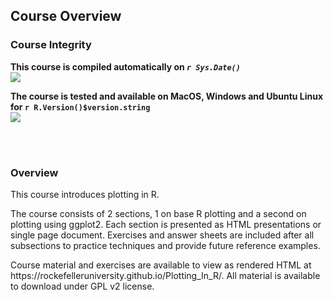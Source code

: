## Course Overview

### Course Integrity
**This course is compiled automatically on _`r Sys.Date()`_ **
<br>
[<img src="https://github.com/RockefellerUniversity/Plotting_In_R/workflows/R-CMD-check-bioc/badge.svg">](https://github.com/RockefellerUniversity/Plotting_In_R/actions?query=workflow%3AR-CMD-check-bioc)

**The course is tested and available on MacOS, Windows and Ubuntu Linux for `r R.Version()$version.string`**
<br>
[<img src="https://github.com/RockefellerUniversity/Plotting_In_R/workflows/R-CMD-check/badge.svg">](https://github.com/RockefellerUniversity/Plotting_In_R/actions?query=workflow%3AR-CMD-check)

<br>
<br>

### Overview

This course introduces plotting in R.

The course consists of 2 sections, 1 on base R plotting and a second on plotting using ggplot2.
Each section is presented as HTML presentations or single page document. Exercises and answer sheets are included after all subsections to practice techniques and provide future reference examples.

Course material and exercises are available to view as rendered HTML at https://rockefelleruniversity.github.io/Plotting_In_R/.
All material is available to download under GPL v2 license.
